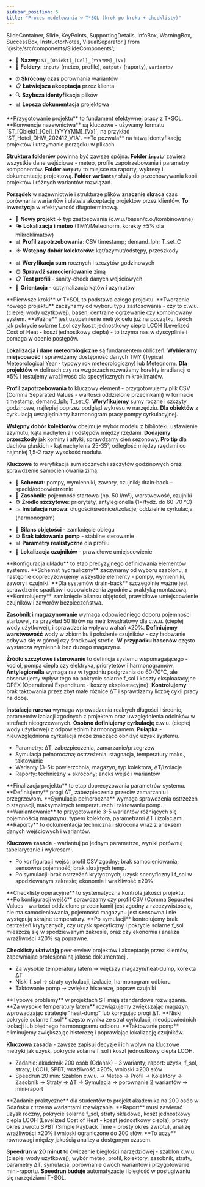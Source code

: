 ```yaml
---
sidebar_position: 5
title: "Proces modelowania w T*SOL (krok po kroku + checklisty)"
---
```


  SlideContainer, 
  Slide, 
  KeyPoints, 
  SupportingDetails, 
  InfoBox,
  WarningBox,
  SuccessBox,
  InstructorNotes,
  VisualSeparator 
} from '@site/src/components/SlideComponents';

<SlideContainer>

<Slide title="🧭 0. Przygotowanie projektu" type="info">

<KeyPoints title="📁 Konwencje i struktura">

- 📝 **Nazwy**: `ST_[Obiekt]_[Cel]_[YYYYMM]_[Vx]`
- 📂 **Foldery**: `input/` (meteo, profile), `output/` (raporty), `variants/`

</KeyPoints>

<SupportingDetails title="💡 Korzyści organizacji">

- ⏰ **Skrócony czas** porównania wariantów
- 📋 **Łatwiejsza akceptacja** przez klienta
- 🔍 **Szybsza identyfikacja** plików
- 📊 **Lepsza dokumentacja** projektowa

</SupportingDetails>

<InstructorNotes>
**Przygotowanie projektu** to fundament efektywnej pracy z T*SOL. **Konwencje nazewnictwa** są kluczowe - używamy formatu `ST_[Obiekt]_[Cel]_[YYYYMM]_[Vx]`, na przykład `ST_Hotel_DHW_202412_V1A`. **To pozwala** na łatwą identyfikację projektów i utrzymanie porządku w plikach.

**Struktura folderów** powinna być zawsze spójna. **Folder `input/`** zawiera wszystkie dane wejściowe - meteo, profile zapotrzebowania i parametry komponentów. **Folder `output/`** to miejsce na raporty, wykresy i dokumentację projektową. **Folder `variants/`** służy do przechowywania kopii projektów i różnych wariantów rozwiązań.

**Porządek** w nazewnictwie i strukturze plików **znacznie skraca** czas porównania wariantów i ułatwia akceptację projektów przez klientów. **To inwestycja** w efektywność długoterminową.
</InstructorNotes>

</Slide>

<VisualSeparator type="energy" />

<Slide title="🔧 Kroki 1–4: typ, lokalizacja, profil, kolektory" type="tip">

<KeyPoints title="🚀 Start w T*SOL">

- 🎯 **Nowy projekt** → typ zastosowania (c.w.u./basen/c.o./kombinowane)
- 🌤️ **Lokalizacja i meteo** (TMY/Meteonorm, korekty ±5% dla mikroklimatów)
- 📊 **Profil zapotrzebowania**: CSV timestamp; demand_lph; T_set_C
- ☀️ **Wstępny dobór kolektorów**: kąt/azymut/odstępy, przeszkody

</KeyPoints>

<SupportingDetails title="🔍 Kontrola jakości">

- 📊 **Weryfikacja sum** rocznych i szczytów godzinowych
- 🌞 **Sprawdź samocieniowanie** zimą
- 📋 **Test profili** - sanity-check danych wejściowych
- 🧭 **Orientacja** - optymalizacja kątów i azymutów

</SupportingDetails>

<InstructorNotes>
**Pierwsze kroki** w T*SOL to podstawa całego projektu. **Tworzenie nowego projektu** zaczynamy od wyboru typu zastosowania - czy to c.w.u. (ciepłej wody użytkowej), basen, centralne ogrzewanie czy kombinowany system. **Ważne** jest uzupełnienie metryk celu już na początku, takich jak pokrycie solarne f_sol czy koszt jednostkowy ciepła LCOH (Levelized Cost of Heat - koszt jednostkowy ciepła) - to trzyma nas w dyscyplinie i pomaga w ocenie postępów.

**Lokalizacja i dane meteorologiczne** są fundamentem obliczeń. **Wybieramy miejscowość** i sprawdzamy dostępność danych TMY (Typical Meteorological Year - typowy rok meteorologiczny) lub Meteonorm. **Dla projektów** w dolinach czy na wzgórzach rozważamy korekty irradiancji o ±5% i testujemy wrażliwość dla specyficznych mikroklimatów.

**Profil zapotrzebowania** to kluczowy element - przygotowujemy plik CSV (Comma Separated Values - wartości oddzielone przecinkami) w formacie timestamp; demand_lph; T_set_C. **Weryfikujemy** sumy roczne i szczyty godzinowe, najlepiej poprzez podgląd wykresu w narzędziu. **Dla obiektów** z cyrkulacją uwzględniamy harmonogram pracy pompy cyrkulacyjnej.

**Wstępny dobór kolektorów** obejmuje wybór modelu z biblioteki, ustawienie azymutu, kąta nachylenia i odstępów między rzędami. **Dodajemy przeszkody** jak kominy i attyki, sprawdzamy cień sezonowy. **Pro tip** dla dachów płaskich - kąt nachylenia 25-35°, odległość między rzędami co najmniej 1,5-2 razy wysokość modułu.

**Kluczowe** to weryfikacja sum rocznych i szczytów godzinowych oraz sprawdzenie samocieniowania zimą.
</InstructorNotes>

</Slide>

<VisualSeparator type="technical" />

<Slide title="🛠️ Kroki 5–8: schemat, zasobnik, sterowanie, instalacja" type="info">

<KeyPoints title="🔧 Konfiguracja układu">

- 🔄 **Schemat**: pompy, wymienniki, zawory, czujniki; drain‑back – spadki/odpowietrzenie
- 🏺 **Zasobnik**: pojemność startowa (np. 50 l/m²), warstwowość, czujniki
- ⚙️ **Źródło szczytowe**: priorytety, antylegionella (1×/tydz. do 60–70 °C)
- 📉 **Instalacja rurowa**: długości/średnice/izolacje; oddzielnie cyrkulacja (harmonogram)

</KeyPoints>

<SupportingDetails title="✅ Kontrola jakości">

- 🔄 **Bilans objętości** - zamknięcie obiegu
- ⚙️ **Brak taktowania pomp** - stabilne sterowanie
- 📊 **Parametry realistyczne** dla profilu
- 📍 **Lokalizacja czujników** - prawidłowe umiejscowienie

</SupportingDetails>

<InstructorNotes>
**Konfiguracja układu** to etap precyzyjnego definiowania elementów systemu. **Schemat hydrauliczny** zaczynamy od wyboru szablonu, a następnie doprecyzowujemy wszystkie elementy - pompy, wymienniki, zawory i czujniki. **Dla systemów drain-back** szczególnie ważne jest sprawdzenie spadków i odpowietrzenia zgodnie z praktyką montażową. **Kontrolujemy** zamknięcie bilansu objętości, prawidłowe umiejscowienie czujników i zaworów bezpieczeństwa.

**Zasobnik i magazynowanie** wymaga odpowiedniego doboru pojemności startowej, na przykład 50 litrów na metr kwadratowy dla c.w.u. (ciepłej wody użytkowej), i sprawdzenia wpływu wahań ±20%. **Definiujemy warstwowość** wody w zbiorniku i położenie czujników - czy ładowanie odbywa się w górnej czy środkowej strefie. **W przypadku basenów** często wystarcza wymiennik bez dużego magazynu.

**Źródło szczytowe i sterowanie** to definicja systemu wspomagającego - kocioł, pompa ciepła czy elektryka, priorytetów i harmonogramów. **Antylegionella** wymaga raz w tygodniu podgrzania do 60-70°C, ale obserwujemy wpływ tego na pokrycie solarne f_sol i koszty eksploatacyjne OPEX (Operational Expenditure - koszty eksploatacyjne). **Kontrolujemy** brak taktowania przez zbyt małe różnice ΔT i sprawdzamy liczbę cykli pracy na dobę.

**Instalacja rurowa** wymaga wprowadzenia realnych długości i średnic, parametrów izolacji zgodnych z projektem oraz uwzględnienia odcinków w strefach nieogrzewanych. **Osobno definiujemy cyrkulację** c.w.u. (ciepłej wody użytkowej) z odpowiednim harmonogramem. **Pułapka** - nieuwzględniona cyrkulacja może znacząco obniżyć uzysk systemu.
</InstructorNotes>

</Slide>

<VisualSeparator type="default" />

<Slide title="📈 Kroki 9–12: parametry, symulacja, warianty, raport" type="info">

<KeyPoints title="Finalizacja i dokumenty">

- Parametry: ΔT, zabezpieczenia, zamarzanie/przegrzew
- Symulacja pełnoroczna; ostrzeżenia: stagnacja, temperatury maks., taktowanie
- Warianty (3–5): powierzchnia, magazyn, typ kolektora, ΔT/izolacje
- Raporty: techniczny + skrócony; aneks wejść i wariantów

</KeyPoints>

<InstructorNotes>
**Finalizacja projektu** to etap doprecyzowania parametrów systemu. **Definiujemy** progi ΔT, zabezpieczenia przeciw zamarzaniu i przegrzewom. **Symulacja pełnoroczna** wymaga sprawdzenia ostrzeżeń o stagnacji, maksymalnych temperaturach i taktowaniu pomp. **Wariantowanie** to przygotowanie 3-5 wariantów różniących się pojemnością magazynu, typem kolektora, parametrami ΔT i izolacjami. **Raporty** to dokumentacja techniczna i skrócona wraz z aneksem danych wejściowych i wariantów.

**Kluczowa zasada** - wariantuj po jednym parametrze, wyniki porównuj tabelarycznie i wykresami.
</InstructorNotes>

</Slide>

<VisualSeparator type="default" />

<Slide title="🔍 Checklisty operacyjne" type="tip">

<KeyPoints title="Po wejściach i po symulacji">

- Po konfiguracji wejść: profil CSV zgodny; brak samocieniowania; sensowna pojemność; brak skrajnych temp.
- Po symulacji: brak ostrzeżeń krytycznych; uzysk specyficzny i f_sol w spodziewanym zakresie; ekonomia i wrażliwość ±20%

</KeyPoints>

<InstructorNotes>
**Checklisty operacyjne** to systematyczna kontrola jakości projektu. **Po konfiguracji wejść** sprawdzamy czy profil CSV (Comma Separated Values - wartości oddzielone przecinkami) jest zgodny z rzeczywistością, nie ma samocieniowania, pojemność magazynu jest sensowna i nie występują skrajne temperatury. **Po symulacji** kontrolujemy brak ostrzeżeń krytycznych, czy uzysk specyficzny i pokrycie solarne f_sol mieszczą się w spodziewanym zakresie, oraz czy ekonomia i analiza wrażliwości ±20% są poprawne.

**Checklisty ułatwiają** peer-review projektów i akceptację przez klientów, zapewniając profesjonalną jakość dokumentacji.
</InstructorNotes>

</Slide>

<VisualSeparator type="default" />

<Slide title="🧯 Typowe problemy i szybkie naprawy" type="warning">

<KeyPoints title="Diagnoza → Remedium">

- Za wysokie temperatury latem → większy magazyn/heat‑dump, korekta ΔT
- Niski f_sol → straty cyrkulacji, izolacje, harmonogram odbioru
- Taktowanie pomp → zwiększ histerezę, popraw czujniki

</KeyPoints>

<InstructorNotes>
**Typowe problemy** w projektach ST mają standardowe rozwiązania. **Za wysokie temperatury latem** rozwiązujemy zwiększając magazyn, wprowadzając strategię "heat-dump" lub korygując progi ΔT. **Niski pokrycie solarne f_sol** często wynika ze strat cyrkulacji, nieodpowiednich izolacji lub błędnego harmonogramu odbioru. **Taktowanie pomp** eliminujemy zwiększając histerezę i poprawiając lokalizację czujników.

**Kluczowa zasada** - zawsze zapisuj decyzje i ich wpływ na kluczowe metryki jak uzysk, pokrycie solarne f_sol i koszt jednostkowy ciepła LCOH.
</InstructorNotes>

</Slide>

<VisualSeparator type="default" />

<Slide title="📘 Zadanie dla studentów + Speedrun" type="info">

<KeyPoints title="Praktyka">

- Zadanie: akademik 200 osób (Gdańsk) – 3 warianty; raport: uzysk, f_sol, straty, LCOH, SPBT, wrażliwość ±20%, wnioski ≤200 słów
- Speedrun 20 min: Szablon c.w.u. → Meteo → Profil → Kolektory → Zasobnik → Straty → ΔT → Symulacja → porównanie 2 wariantów → mini‑raport

</KeyPoints>

<InstructorNotes>
**Zadanie praktyczne** dla studentów to projekt akademika na 200 osób w Gdańsku z trzema wariantami rozwiązania. **Raport** musi zawierać uzysk roczny, pokrycie solarne f_sol, straty składowe, koszt jednostkowy ciepła LCOH (Levelized Cost of Heat - koszt jednostkowy ciepła), prosty okres zwrotu SPBT (Simple Payback Time - prosty okres zwrotu), analizę wrażliwości ±20% i wnioski ograniczone do 200 słów. **To uczy** równowagi między jakością analizy a dostępnym czasem.

**Speedrun w 20 minut** to ćwiczenie biegłości narzędziowej - szablon c.w.u. (ciepłej wody użytkowej), wybór meteo, profil, kolektory, zasobnik, straty, parametry ΔT, symulacja, porównanie dwóch wariantów i przygotowanie mini-raportu. **Speedrun buduje** automatyzację i biegłość w posługiwaniu się narzędziami T*SOL.
</InstructorNotes>

</Slide>

</SlideContainer>


